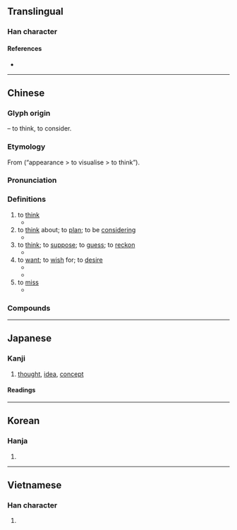 {{character info/new}}
==Translingual==
{{stroke order|type=animate}}

===Han character===
{{Han char|rn=61|rad=心|as=09|sn=13|four=46330|canj=DUP|ids=⿱相心}}

====References====
* {{Han ref|kx=0392.260|dkj=10858|dj=0728.100|hdz=42320.110|uh=60F3|ud=24819|bh=B751|bd=46929}}

----

==Chinese==
{{zh-forms}}

===Glyph origin===
{{Han etym}}
{{Han compound|相|心|t2=heart, mind|ls=psc|c1=p|c2=s}} – to think, to consider.

===Etymology===
From {{och-l|相|to observe; appearance}} (“appearance > to visualise > to think”).

===Pronunciation===
{{zh-pron
|m=xiǎng
|c=soeng2
|h=pfs=sióng
|md=suōng
|mn=xm,tp,kh,sx,yl,km,mg,hc,tc:siūⁿ/qz,lk,ph:siǔⁿ/zz,tn,md:siōⁿ/qz,tw,xm:sióng/zz:siáng
|mn_note=siūⁿ/siǔⁿ/siōⁿ - vernacular; sióng/siáng - literary
|mn-t=siên6/sion6/siang2
|mn-t_note=siên6/sion6 - vernacular; siang2 - literary
|w=2xian
|mc=y
|oc=y
|ma=y
|cat=v
}}

===Definitions===
{{zh-hanzi}}

# to [[think]] {{gloss|to conceive of something or someone}}
#* {{zh-x|我 想 她 是 衰老 了。|I think she's going senile.}}
# to [[think]] about; to [[plan]]; to be [[considering]]
#* {{zh-x|我 想 在 暑假 打工。|I'm '''planning''' to get a job for the summer.}}
# to [[think]]; to [[suppose]]; to [[guess]]; to [[reckon]]
#* {{zh-x|我 想 我 能 給 你 找到 合適 的 尺碼。|I think I can find the right size for you.}}
# to [[want]]; to [[wish]] for; to [[desire]]
#* {{zh-x|還 想 喝 一 杯 嗎？|Would you '''like''' another drink?}}
#* {{zh-x|她 想 當 芭蕾舞 演員。|She '''wants''' to be a ballet dancer.}}
# to [[miss]] {{gloss|to feel the absence of someone or something}}
#* {{zh-x|你 走 了 我 會 想 你 的。|I'll '''miss''' you when you're gone.}}

===Compounds===
{{zh-der|想必|想不到|想不開|想當然|想得開|想得美|想到|想法|想方設法|想家|想開|想來|想念|想起|想起來|想入非非|想睡|想通|想望|想像/想象|想像/想象力|想要|猜想|感想|構想|幻想|回想|空想|理想|夢想|瞑想|思前想後|妄想|心想事成|意想|不堪設想|不想|中心思想|伏想|休想|假想|假想敵|傾想|儘想|冥思苦想|冥想|凝想|前思後想|千思萬想|可想而知|呆想|夢勞魂想|夢想成真|奇想|妄想症|妙想|封建思想|左思右想|巴想|幻想力|幻想曲|幻想派|心無二想|思想|思想史|思想家|思想庫|思想戰|悁想|想一想|想不透|想不通|想來想去|想像|想像力|想前顧後|想度|想慕|想法子|想當然耳|想碴兒|想見|想頭|意想不到|慨想|懷想|懸想|戰略思想|推想|揣想|摹想|料想|暗想|暢想|暮想朝思|有想頭|朝思夕想|朝思暮想|東想西想|沒心想|沒心沒想|沒想到|沒想頭|浮想|浮想聯翩|涉想|渴想|濠濮間想|無想頭|煩想|狂想|狂想曲|獃想|玄想|理想主義|理想化|理想國|異想天開|痴心妄想|痴想|白想想|眠思夢想|瞎想|神仙思想|突發奇想|緬想|老莊思想|聯想|聯想力|胡思亂想|胡想|臆想幣|苦思惡想|茶思飯想|著想|行思坐想|觀想念佛|設想|試想|貪心妄想|追想|退一步想|逸想|遐想|難以想像|非非想|預想|默想}}

{{zh-cat|Beginning|Thinking}}

----

==Japanese==

===Kanji===
{{ja-kanji|grade=3|rs=心09}}

# [[thought]], [[idea]], [[concept]]

====Readings====
{{ja-readings
|goon=そう<さう
|kanon=しょう<しやう
|kanyoon=そ
|kun=おも-い<おも-ひ, おも-う<おも-ふ
}}

----

==Korean==

===Hanja===
{{ko-hanja|hangeul=상|eumhun=|rv=sang|mr=sang|y=sang}}

# {{defn|lang=ko|sort=心09}}

----

==Vietnamese==

===Han character===
{{vi-hantu|tưởng|rs=心09}}

# {{defn|lang=vi|sort=心09}}